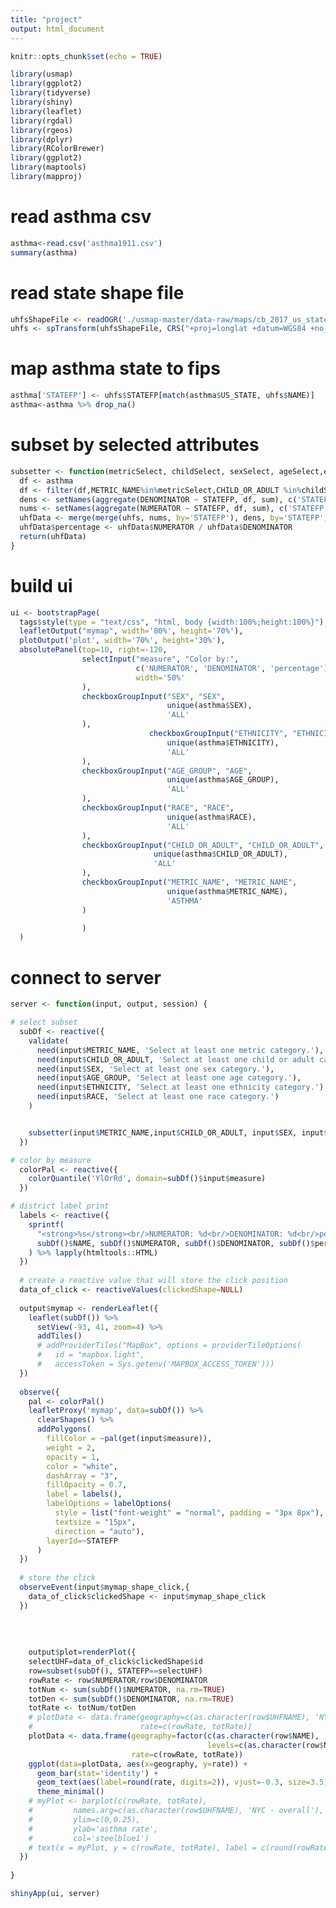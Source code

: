 ```yaml
---
title: "project"
output: html_document
---
```


```r
knitr::opts_chunk$set(echo = TRUE)
```


```r
library(usmap)
library(ggplot2)
library(tidyverse)
library(shiny)
library(leaflet)
library(rgdal)
library(rgeos)
library(dplyr)
library(RColorBrewer)
library(ggplot2)
library(maptools)
library(mapproj)
```

# read asthma csv

```r
asthma<-read.csv('asthma1911.csv')
summary(asthma)
```



# read state shape file

```r
uhfsShapeFile <- readOGR('./usmap-master/data-raw/maps/cb_2017_us_state_20m', 'cb_2017_us_state_20m')
uhfs <- spTransform(uhfsShapeFile, CRS("+proj=longlat +datum=WGS84 +no_defs"))
```


# map asthma state to fips
```r
asthma['STATEFP'] <- uhfs$STATEFP[match(asthma$US_STATE, uhfs$NAME)]
asthma<-asthma %>% drop_na()
```


# subset by selected attributes

```r
subsetter <- function(metricSelect, childSelect, sexSelect, ageSelect,ethnicitySelect, raceSelect){
  df <- asthma
  df <- filter(df,METRIC_NAME%in%metricSelect,CHILD_OR_ADULT %in%childSelect, SEX %in% sexSelect, AGE_GROUP %in% ageSelect,ETHNICITY %in%ethnicitySelect, RACE %in% raceSelect)
  dens <- setNames(aggregate(DENOMINATOR ~ STATEFP, df, sum), c('STATEFP', 'DENOMINATOR'))
  nums <- setNames(aggregate(NUMERATOR ~ STATEFP, df, sum), c('STATEFP', 'NUMERATOR'))
  uhfData <- merge(merge(uhfs, nums, by='STATEFP'), dens, by='STATEFP')
  uhfData$percentage <- uhfData$NUMERATOR / uhfData$DENOMINATOR
  return(uhfData)
}
```



# build ui

```r
ui <- bootstrapPage(
  tags$style(type = "text/css", "html, body {width:100%;height:100%}"),
  leafletOutput("mymap", width='80%', height='70%'),
  plotOutput('plot', width='70%', height='30%'),
  absolutePanel(top=10, right=-120,
                selectInput("measure", "Color by:",
                            c('NUMERATOR', 'DENOMINATOR', 'percentage'), 'percentage',
                            width='50%'
                ),
                checkboxGroupInput("SEX", "SEX",
                                   unique(asthma$SEX), 
                                   'ALL'
                ),
                               checkboxGroupInput("ETHNICITY", "ETHNICITY",
                                   unique(asthma$ETHNICITY), 
                                   'ALL'
                ),
                checkboxGroupInput("AGE_GROUP", "AGE",
                                   unique(asthma$AGE_GROUP),
                                   'ALL'
                ),
                checkboxGroupInput("RACE", "RACE",
                                   unique(asthma$RACE), 
                                   'ALL'
                ),
                checkboxGroupInput("CHILD_OR_ADULT", "CHILD_OR_ADULT",
                                unique(asthma$CHILD_OR_ADULT),
                                'ALL'
                ),
                checkboxGroupInput("METRIC_NAME", "METRIC_NAME",
                                   unique(asthma$METRIC_NAME),
                                   'ASTHMA'
                )

                )
  )


```

# connect to server

```r

server <- function(input, output, session) {

# select subset  
  subDf <- reactive({
    validate(
      need(input$METRIC_NAME, 'Select at least one metric category.'),
      need(input$CHILD_OR_ADULT, 'Select at least one child or adult category.'),
      need(input$SEX, 'Select at least one sex category.'),
      need(input$AGE_GROUP, 'Select at least one age category.'),
      need(input$ETHNICITY, 'Select at least one ethnicity category.'),
      need(input$RACE, 'Select at least one race category.')
    )


    subsetter(input$METRIC_NAME,input$CHILD_OR_ADULT, input$SEX, input$AGE_GROUP, input$ETHNICITY, input$RACE)
  })

# color by measure    
  colorPal <- reactive({
    colorQuantile('YlOrRd', domain=subDf()$input$measure)
  })

# district label print
  labels <- reactive({
    sprintf(
      "<strong>%s</strong><br/>NUMERATOR: %d<br/>DENOMINATOR: %d<br/>percentage: %f",
      subDf()$NAME, subDf()$NUMERATOR, subDf()$DENOMINATOR, subDf()$percentage
    ) %>% lapply(htmltools::HTML)
  })
  
  # create a reactive value that will store the click position
  data_of_click <- reactiveValues(clickedShape=NULL)
  
  output$mymap <- renderLeaflet({
    leaflet(subDf()) %>%
      setView(-93, 41, zoom=4) %>%
      addTiles()
      # addProviderTiles("MapBox", options = providerTileOptions(
      #   id = "mapbox.light",
      #   accessToken = Sys.getenv('MAPBOX_ACCESS_TOKEN')))
  })
  
  observe({
    pal <- colorPal()
    leafletProxy('mymap', data=subDf()) %>%
      clearShapes() %>%
      addPolygons(
        fillColor = ~pal(get(input$measure)),
        weight = 2,
        opacity = 1,
        color = "white",
        dashArray = "3",
        fillOpacity = 0.7,
        label = labels(),
        labelOptions = labelOptions(
          style = list("font-weight" = "normal", padding = "3px 8px"),
          textsize = "15px",
          direction = "auto"),
        layerId=~STATEFP
      )
  })
  
  # store the click
  observeEvent(input$mymap_shape_click,{
    data_of_click$clickedShape <- input$mymap_shape_click
  })
  
  
  
  
    output$plot=renderPlot({
    selectUHF=data_of_click$clickedShape$id
    row=subset(subDf(), STATEFP==selectUHF)
    rowRate <- row$NUMERATOR/row$DENOMINATOR
    totNum <- sum(subDf()$NUMERATOR, na.rm=TRUE)
    totDen <- sum(subDf()$DENOMINATOR, na.rm=TRUE)
    totRate <- totNum/totDen
    # plotData <- data.frame(geography=c(as.character(row$UHFNAME), 'NYC - overall'),
    #                        rate=c(rowRate, totRate))
    plotData <- data.frame(geography=factor(c(as.character(row$NAME), 'US - overall'), 
                                            levels=c(as.character(row$NAME), 'US - overall')),
                           rate=c(rowRate, totRate))
    ggplot(data=plotData, aes(x=geography, y=rate)) + 
      geom_bar(stat='identity') +
      geom_text(aes(label=round(rate, digits=2)), vjust=-0.3, size=3.5) +
      theme_minimal()
    # myPlot <- barplot(c(rowRate, totRate), 
    #         names.arg=c(as.character(row$UHFNAME), 'NYC - overall'),
    #         ylim=c(0,0.25),
    #         ylab='asthma rate',
    #         col='steelblue1')
    # text(x = myPlot, y = c(rowRate, totRate), label = c(round(rowRate, digits=2), round(totRate, digits=2)), pos = 3, cex = 0.8, col = "red")
  })
  
}
```


```r
shinyApp(ui, server)
```

